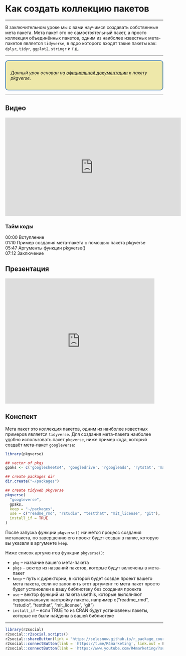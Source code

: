 # Как создать коллекцию пакетов

------

В заключительном уроке мы с вами научимся создавать собственные мета пакета. Мета пакет это не самостоятельный пакет, а просто коллекция объединённых пакетов, одним из наиболее известных мета-пакетов является `tidyverse`, в ядро которого входят такие пакеты как: `dplyr`, `tidyr`, `ggplot2`, `stringr` и т.д. 

------

::: {style="border: 2px solid #4682B4; background: #EEE8AA; padding: 15px; border-radius: 9px;"}
*Данный урок основан на [официальной документации](https://pkgverse.mikewk.com/) к пакету pkgverse.*
:::

------

## Видео
<iframe width="560" height="315" src="https://www.youtube.com/embed/NkXTDv8CyB4?si=-vBK8cLAdwEoYWg5&enablejsapi=1" title="YouTube video player" frameborder="0" allow="accelerometer; autoplay; clipboard-write; encrypted-media; gyroscope; picture-in-picture; web-share" allowfullscreen></iframe>

### Тайм коды

00:00 Вступление<Br>
01:10 Пример создания мета-пакета с помощью пакета pkgverse<Br>
05:47 Аргументы функции pkgverse()<Br>
07:12 Заключение<Br>

## Презентация
<iframe src="https://www.slideshare.net/slideshow/embed_code/key/5x9dVyBZMhVQ3S?hostedIn=slideshare&page=upload" width="476" height="400" frameborder="0" marginwidth="0" marginheight="0" scrolling="no"></iframe>

## Конспект

Мета пакет это коллекция пакетов, одним из наиболее известных примеров является `tidyverse`. Для создания мета-пакета наиболее удобно использовать пакет `pkgverse`, ниже пример кода, который создаёт мета-пакет `googleverse`:

```r
library(pkgverse)

## vector of pkgs
gpaks <- c('googlesheets4', 'googledrive', 'rgoogleads', 'rytstat', 'mapsapi', 'googleAnalyticsR')

## create packages dir
dir.create("~/packages")

## create tidyweb pkgverse
pkgverse(
  "googleverse", 
  gpaks,
  keep = "~/packages",
  use = c("readme_rmd", "rstudio", "testthat", "mit_license", "git"),
  install_if = TRUE
)

```

После запуска функции `pkgverse()` начнётся процесс создания метапакета, по завершению его проект будет создан в папке, которую вы указали в аргументе `keep`.

Ниже список аргументов функции `pkgverse()`:

* `pkg` – название вашего мета-пакета
* `pkgs` – вектор из названий пакетов, которые будут включены в мета-пакет
* `keep` – путь к директории, в которой будет создан проект вашего мета пакета, если не заполнять этот аргумент то мета пакет просто будет установлен в вашу библиотеку без создания проекта
* `use` – вектор функций из пакета usethis, которые выполняют первоначальную настройку пакета, например c("readme_rmd", "rstudio", "testthat", "mit_license", "git")
* `install_if` – если TRUE то из CRAN будут установлены пакеты, которые не были найдены в вашей библиотеке

------

```r
library(r2social)
r2social::r2social.scripts()
r2social::shareButton(link = "https://selesnow.github.io/r_package_course/", position = "inline", whatsapp = T, telegram = T, instagram = T)
r2social::connectButton(link = 'https://t.me/R4marketing', link.out = F, telegram = T, position = 'left')
r2social::connectButton(link = 'https://www.youtube.com/R4marketing/?sub_confirmation=1', link.out = F, youtube = T, position = 'right')
```

